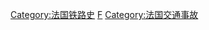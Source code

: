 {{Commonscat|Rail transport accidents in France}}

[[Category:法国铁路史|Category:法国铁路史]]
[[Category:欧洲各国铁路事故|F]]
[[Category:法国交通事故|Category:法国交通事故]]